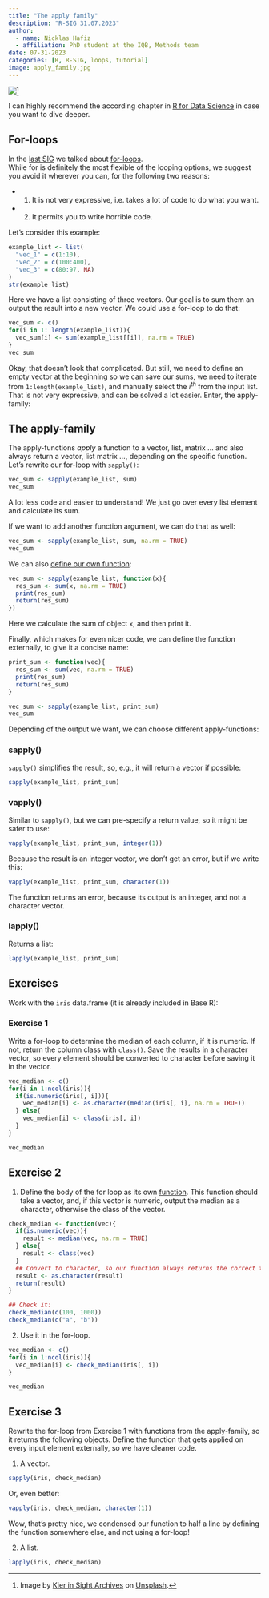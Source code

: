 ```yaml
---
title: "The apply family"
description: "R-SIG 31.07.2023"
author: 
  - name: Nicklas Hafiz
  - affiliation: PhD student at the IQB, Methods team
date: 07-31-2023
categories: [R, R-SIG, loops, tutorial]
image: apply_family.jpg
---
```


![](apply_family.jpg)[^1]

[^1]: Image by [Kier in Sight Archives](https://unsplash.com/de/@kierinsightarchives) on [Unsplash](https://unsplash.com/de/fotos/black-and-white-heart-skizze-4bhhwmsYl-c).

I can highly recommend the according chapter in [R for Data Science](https://r4ds.had.co.nz/iteration.html#iteration) in case you want to dive deeper.

## For-loops

In the [last SIG](../23_03_20_forloops/index.qmd) we talked about [for-loops](https://nickhaf.github.io/r_tutorial/qmd/loops/loops.html).\
While for is definitely the most flexible of the looping options, we suggest you avoid it wherever you can, for the following two reasons:

-   

    1.  It is not very expressive, i.e. takes a lot of code to do what you want.

-   

    2.  It permits you to write horrible code.

Let's consider this example:

```r
example_list <- list(
  "vec_1" = c(1:10),
  "vec_2" = c(100:400),
  "vec_3" = c(80:97, NA)
)
str(example_list)
```

Here we have a list consisting of three vectors. Our goal is to sum them an output the result into a new vector. We could use a for-loop to do that:

```r
vec_sum <- c()
for(i in 1: length(example_list)){
  vec_sum[i] <- sum(example_list[[i]], na.rm = TRUE)
}
vec_sum
```

Okay, that doesn't look that complicated. But still, we need to define an empty vector at the beginning so we can save our sums, we need to iterate from `1:length(example_list)`, and manually select the $i^{th}$ from the input list. That is not very expressive, and can be solved a lot easier. Enter, the apply-family:

## The apply-family

The apply-functions *apply* a function to a vector, list, matrix ... and also always return a vector, list matrix ..., depending on the specific function. Let's rewrite our for-loop with `sapply()`:

```r
vec_sum <- sapply(example_list, sum)
vec_sum
```

A lot less code and easier to understand! We just go over every list element and calculate its sum.

If we want to add another function argument, we can do that as well:

```r
vec_sum <- sapply(example_list, sum, na.rm = TRUE)
vec_sum
```

We can also [define our own function](https://nickhaf.github.io/r_tutorial/qmd/functions/functions.html):

```r
vec_sum <- sapply(example_list, function(x){
  res_sum <- sum(x, na.rm = TRUE)
  print(res_sum)
  return(res_sum)
})
```

Here we calculate the sum of object `x`, and then print it.

Finally, which makes for even nicer code, we can define the function externally, to give it a concise name:

```r
print_sum <- function(vec){
  res_sum <- sum(vec, na.rm = TRUE)
  print(res_sum)
  return(res_sum)
}

vec_sum <- sapply(example_list, print_sum)
vec_sum
```

Depending of the output we want, we can choose different apply-functions:

### sapply()

`sapply()` simplifies the result, so, e.g., it will return a vector if possible:

```r
sapply(example_list, print_sum)
```

### vapply()

Similar to `sapply()`, but we can pre-specify a return value, so it might be safer to use:

```r
vapply(example_list, print_sum, integer(1))
```

Because the result is an integer vector, we don't get an error, but if we write this:

```r
vapply(example_list, print_sum, character(1))
```

The function returns an error, because its output is an integer, and not a character vector.

### lapply()

Returns a list:

```r
lapply(example_list, print_sum)
```

:::::::: callout-note
## Exercises

Work with the `iris` data.frame (it is already included in Base R):

### Exercise 1

Write a for-loop to determine the median of each column, if it is numeric. If not, return the column class with `class()`. Save the results in a character vector, so every element should be converted to character before saving it in the vector.

::: {.callout-caution collapse="true"}
```r
vec_median <- c()
for(i in 1:ncol(iris)){
  if(is.numeric(iris[, i])){
    vec_median[i] <- as.character(median(iris[, i], na.rm = TRUE))
  } else{
    vec_median[i] <- class(iris[, i])
  }
}

vec_median
```
:::

## Exercise 2

1.  Define the body of the for loop as its own [function](https://nickhaf.github.io/r_tutorial/qmd/functions/functions.html). This function should take a vector, and, if this vector is numeric, output the median as a character, otherwise the class of the vector.

::: {.callout-caution collapse="true"}
```r
check_median <- function(vec){
  if(is.numeric(vec)){
    result <- median(vec, na.rm = TRUE)
  } else{
    result <- class(vec)
  }
  ## Convert to character, so our function always returns the correct type
  result <- as.character(result)
  return(result)
}

## Check it:
check_median(c(100, 1000))
check_median(c("a", "b"))
```
:::

2.  Use it in the for-loop.

::: {.callout-caution collapse="true"}
```r
vec_median <- c()
for(i in 1:ncol(iris)){
  vec_median[i] <- check_median(iris[, i])
}

vec_median
```
:::

## Exercise 3

Rewrite the for-loop from Exercise 1 with functions from the apply-family, so it returns the following objects. Define the function that gets applied on every input element externally, so we have cleaner code.

1.  A vector.

::: {.callout-caution collapse="true"}
```r
sapply(iris, check_median)
```

Or, even better:

```r
vapply(iris, check_median, character(1))
```

Wow, that's pretty nice, we condensed our function to half a line by defining the function somewhere else, and not using a for-loop!
:::

2.  A list.

::: {.callout-caution collapse="true"}
```r
lapply(iris, check_median)
```
:::
::::::::
